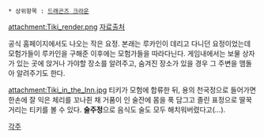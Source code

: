  * 상위항목 : [[드래곤즈 크라운]]

{{{+1 '''Tiki''' }}}

attachment:Tiki_render.png
[http://dragons-crown.wikia.com/wiki/Tiki  자료출처]

공식 홈페이지에서도 나오는 작은 요정. 본래는 루카인이 데리고 다니던 요정이었는데 모험가들이 루카인을 구해준 이후에는 모험가들을 따라다닌다. 
게임내에서는 보물 상자가 있는 곳에 앉거나 가야할 장소를 알려주고, 숨겨진 장소가 있을 경우 그 주변을 맴돌아 알려주기도 한다.

attachment:Tiki_in_the_Inn.jpg
티키가 모험에 합류한 뒤, 용의 천국정으로 들어가면 한손에 잘 익은 체리를 꼬나쥔 채 거품이 인 술잔에 몸을 푹 담그고 졸린 표정으로 딸꾹거리는 티키를 볼 수 있다. 
'''술주정'''으로 음식도 술도 모두 해치워버렸다고(…).

[[각주]]
